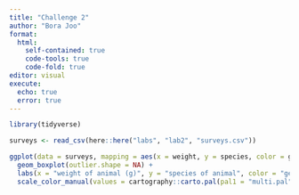 ```yaml
---
title: "Challenge 2"
author: "Bora Joo"
format: 
  html:
    self-contained: true
    code-tools: true
    code-fold: true
editor: visual
execute:
  echo: true
  error: true
---
```


```r
library(tidyverse)
```

```r
surveys <- read_csv(here::here("labs", "lab2", "surveys.csv"))
```

```r
ggplot(data = surveys, mapping = aes(x = weight, y = species, color = genus)) +
  geom_boxplot(outlier.shape = NA) +
  labs(x = "weight of animal (g)", y = "species of animal", color = "genus of animal") +
  scale_color_manual(values = cartography::carto.pal(pal1 = "multi.pal", n1 = 8))
```
